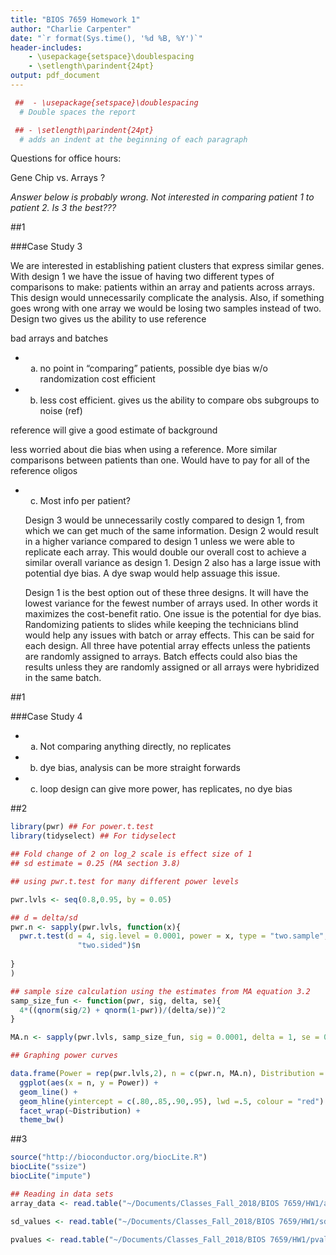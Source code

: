 ```yaml
---
title: "BIOS 7659 Homework 1"
author: "Charlie Carpenter"
date: "`r format(Sys.time(), '%d %B, %Y')`"
header-includes:
    - \usepackage{setspace}\doublespacing
    - \setlength\parindent{24pt}
output: pdf_document
---
```


```r
 ##  - \usepackage{setspace}\doublespacing
  # Double spaces the report

 ## - \setlength\parindent{24pt}
  # adds an indent at the beginning of each paragraph
```


Questions for office hours:

Gene Chip vs. Arrays ?

*Answer below is probably wrong. Not interested in comparing patient 1 to patient 2. Is 3 the best???*

##1

###Case Study 3

  We are interested in establishing patient clusters that express similar genes. With design 1 we have the issue of having two different types of comparisons to make: patients within an array and patients across arrays. This design would unnecessarily complicate the analysis. Also, if something goes wrong with one array we would be losing two samples instead of two.  Design two gives us the ability to use reference 
  
bad arrays and batches

* a) no point in "comparing" patients, possible dye bias w/o randomization 
      cost efficient
* b) less cost efficient. gives us the ability to compare obs subgroups to noise (ref)

 reference will give a good estimate of background 

less worried about die bias when using a reference. More similar comparisons between patients than one. Would have to pay for all of the reference oligos

* c) Most info per patient?


  Design 3 would be unnecessarily costly compared to design 1, from which we can get much of the same information. Design 2 would result in a higher variance compared to design 1 unless we were able to replicate each array. This would double our overall cost to achieve a similar overall variance as design 1. Design 2 also has a large issue with potential dye bias. A dye swap would help assuage this issue.

  Design 1 is the best option out of these three designs. It will have the lowest variance for the fewest number of arrays used. In other words it maximizes the cost-benefit ratio. One issue is the potential for dye bias. Randomizing patients to slides while keeping the technicians blind would help any issues with batch or array effects. This can be said for each design. All three have potential array effects unless the patients are randomly assigned to arrays. Batch effects could also bias the results unless they are randomly assigned or all arrays were hybridized in the same batch. 

##1

###Case Study 4

* a) Not comparing anything directly, no replicates
* b) dye bias, analysis can be more straight forwards
* c) loop design can give more power, has replicates, no dye bias

##2

```r
library(pwr) ## For power.t.test
library(tidyselect) ## For tidyselect
```

```r
## Fold change of 2 on log_2 scale is effect size of 1
## sd estimate = 0.25 (MA section 3.8)

## using pwr.t.test for many different power levels

pwr.lvls <- seq(0.8,0.95, by = 0.05)

## d = delta/sd
pwr.n <- sapply(pwr.lvls, function(x){
  pwr.t.test(d = 4, sig.level = 0.0001, power = x, type = "two.sample", alternative =
               "two.sided")$n
  
}
)

## sample size calculation using the estimates from MA equation 3.2
samp_size_fun <- function(pwr, sig, delta, se){
  4*((qnorm(sig/2) + qnorm(1-pwr))/(delta/se))^2
}

MA.n <- sapply(pwr.lvls, samp_size_fun, sig = 0.0001, delta = 1, se = 0.25)
```

```r
## Graphing power curves

data.frame(Power = rep(pwr.lvls,2), n = c(pwr.n, MA.n), Distribution = rep(c("T", "Normal"),each = length(pwr.lvls))) %>% 
  ggplot(aes(x = n, y = Power)) +
  geom_line() +
  geom_hline(yintercept = c(.80,.85,.90,.95), lwd =.5, colour = "red") +
  facet_wrap(~Distribution) +
  theme_bw()
```

##3

```r
source("http://bioconductor.org/biocLite.R")
biocLite("ssize")
biocLite("impute")
```

```r
## Reading in data sets
array_data <- read.table("~/Documents/Classes_Fall_2018/BIOS 7659/HW1/arraydata.txt", row.names = 1, header = TRUE)

sd_values <- read.table("~/Documents/Classes_Fall_2018/BIOS 7659/HW1/sdvalues.txt")

pvalues <- read.table("~/Documents/Classes_Fall_2018/BIOS 7659/HW1/pvalues.txt")
```






        

